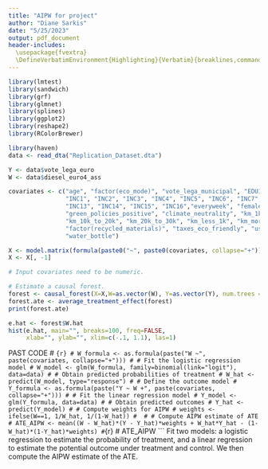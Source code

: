 ```yaml
---
title: "AIPW for project"
author: "Diane Sarkis"
date: "5/25/2023"
output: pdf_document
header-includes:
  \usepackage{fvextra}
  \DefineVerbatimEnvironment{Highlighting}{Verbatim}{breaklines,commandchars=\\\{\}}
---
```


```r
library(lmtest)
library(sandwich)
library(grf)
library(glmnet)
library(splines)
library(ggplot2)
library(reshape2)
library(RColorBrewer)
```

```r
library(haven)
data <- read_dta("Replication_Dataset.dta")

Y <- data$vote_lega_euro
W <- data$diesel_euro4_ass

covariates <- c("age", "factor(eco_mode)", "vote_lega_municipal", "EDU1", "EDU2", "EDU3",
                "INC1", "INC2", "INC3", "INC4", "INC5", "INC6", "INC7", "INC8", "INC9", "INC10", "INC11", "INC12",
                "INC13", "INC14", "INC15", "INC16","everyweek", "female", "gov_firms_responsibility",
                "green_policies_positive", "climate_neutrality", "km_1k_to_5k", "km_5k_to_10k",
                "km_10k_to_20k", "km_20k_to_30k", "km_less_1k", "km_more_30k", "pay_eco_friendly", 
                "factor(recycled_materials)", "taxes_eco_friendly", "use_month", "use_week", "use_year",
                "water_bottle")

X <- model.matrix(formula(paste0("~", paste0(covariates, collapse="+"))), data=data)
X <- X[, -1]
```


```r
# Input covariates need to be numeric. 

# Estimate a causal forest.
forest <- causal_forest(X=X,W=as.vector(W), Y=as.vector(Y), num.trees = 100)
forest.ate <- average_treatment_effect(forest)
print(forest.ate)
```


```r
e.hat <- forest$W.hat
hist(e.hat, main="", breaks=100, freq=FALSE,
     xlab="", ylab="", xlim=c(-.1, 1.1), las=1)
```


PAST CODE
# ```{r}
# W_formula <- as.formula(paste("W ~", paste(covariates, collapse="+")))
# # Fit the logistic regression model
# W_model <- glm(W_formula, family=binomial(link="logit"), data=data)
# # Obtain predicted probabilities of treatment
# W_hat <- predict(W_model, type="response")
# # Define the outcome model
# Y_formula <- as.formula(paste("Y ~ W +", paste(covariates, collapse="+")))
# # Fit the linear regression model
# Y_model <- glm(Y_formula, data=data)
# # Obtain predicted outcomes
# Y_hat <- predict(Y_model)
# # Compute weights for AIPW
# weights <- ifelse(W==1, 1/W_hat, 1/(1-W_hat))
# 
# # Compute AIPW estimate of ATE
# ATE_AIPW <- mean((W - W_hat)*(Y - Y_hat)*weights + W_hat*Y_hat - (1-W_hat)*(1-Y_hat)*weights)
# ```{r}
# ATE_AIPW
```
Fit two models: a logistic regression to estimate the probability of treatment, 
and a linear regression to estimate the potential outcome under treatment and 
control. We then compute the AIPW estimate of the ATE.


